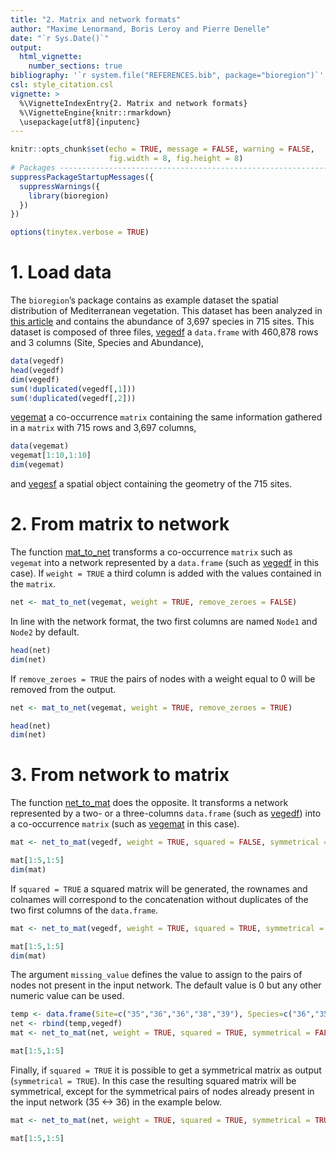 ```yaml
---
title: "2. Matrix and network formats"
author: "Maxime Lenormand, Boris Leroy and Pierre Denelle"
date: "`r Sys.Date()`"
output: 
  html_vignette:
    number_sections: true
bibliography: '`r system.file("REFERENCES.bib", package="bioregion")`' 
csl: style_citation.csl    
vignette: >
  %\VignetteIndexEntry{2. Matrix and network formats}
  %\VignetteEngine{knitr::rmarkdown}
  \usepackage[utf8]{inputenc}
---
```


```r

knitr::opts_chunk$set(echo = TRUE, message = FALSE, warning = FALSE,
                      fig.width = 8, fig.height = 8)
# Packages --------------------------------------------------------------------
suppressPackageStartupMessages({
  suppressWarnings({
    library(bioregion)
  })
})

options(tinytex.verbose = TRUE)

```

# 1. Load data

The `bioregion`'s package contains as example dataset the spatial distribution of 
Mediterranean vegetation. This dataset has been analyzed in 
[this article](https://onlinelibrary.wiley.com/doi/10.1002/ece3.4718) and contains
the abundance of 3,697 species in 715 sites. This dataset is composed of three 
files, [vegedf](https://bioRgeo.github.io/bioregion/reference/vegedf.html) a 
`data.frame` with 460,878 rows and 3 columns (Site, Species and Abundance), 

```r
data(vegedf)
head(vegedf)
dim(vegedf)
sum(!duplicated(vegedf[,1]))
sum(!duplicated(vegedf[,2]))
```

[vegemat](https://bioRgeo.github.io/bioregion/reference/vegemat.html) 
a co-occurrence `matrix` containing the same information gathered in a `matrix`
with 715 rows and 3,697 columns,

```r
data(vegemat)
vegemat[1:10,1:10]
dim(vegemat)
```

and [vegesf](https://bioRgeo.github.io/bioregion/reference/vegesf.html) a spatial
object containing the geometry of the 715 sites. 

# 2. From matrix to network

The function [mat_to_net](https://bioRgeo.github.io/bioregion/reference/mat_to_net.html) 
transforms a co-occurrence `matrix` such as `vegemat` into a network represented 
by a `data.frame` (such as 
[vegedf](https://bioRgeo.github.io/bioregion/reference/vegedf.html) in this case). 
If `weight = TRUE` a third 
column is added with the values contained in the `matrix`.  

``` r
net <- mat_to_net(vegemat, weight = TRUE, remove_zeroes = FALSE)
```

In line with the network format, the two first columns are named `Node1` and 
`Node2` by default.

```r
head(net)
dim(net)
```

If `remove_zeroes = TRUE` the pairs of nodes with a weight equal to 0 will 
be removed from the output.

``` r
net <- mat_to_net(vegemat, weight = TRUE, remove_zeroes = TRUE)
```

```r
head(net)
dim(net)
```

# 3. From network to matrix

The function [net_to_mat](https://bioRgeo.github.io/bioregion/reference/net_to_mat.html)
does the opposite. It transforms a network represented by a two- or a three-columns
`data.frame` (such as 
[vegedf](https://bioRgeo.github.io/bioregion/reference/vegedf.html)) into a 
co-occurrence `matrix` (such as 
[vegemat](https://bioRgeo.github.io/bioregion/reference/vegemat.html) 
in this case). 

``` r
mat <- net_to_mat(vegedf, weight = TRUE, squared = FALSE, symmetrical = FALSE, missing_value = 0)
```

```r
mat[1:5,1:5]
dim(mat)
```

If `squared = TRUE` a squared matrix will be generated, the rownames and colnames 
will correspond to the concatenation without duplicates of the two first 
columns of the `data.frame`. 

``` r
mat <- net_to_mat(vegedf, weight = TRUE, squared = TRUE, symmetrical = FALSE, missing_value = 0)
```

```r
mat[1:5,1:5]
dim(mat)
```

The argument `missing_value` defines the value to assign to the pairs of nodes 
not present in the input network. The default value is 0 but any other numeric
value can be used.

``` r
temp <- data.frame(Site=c("35","36","36","38","39"), Species=c("36","35","37","37","39"), Abundance=c(1,2,3,4,0))
net <- rbind(temp,vegedf)
mat <- net_to_mat(net, weight = TRUE, squared = TRUE, symmetrical = FALSE, missing_value = -1)
```

```r
mat[1:5,1:5]
```

Finally, if `squared = TRUE` it is possible to get a symmetrical matrix as output
(`symmetrical = TRUE`). In this case the resulting squared matrix will be 
symmetrical, except for the symmetrical pairs of nodes already present in the
input network (35 <-> 36) in the example below.

``` r
mat <- net_to_mat(net, weight = TRUE, squared = TRUE, symmetrical = TRUE, missing_value = 0)
```

```r
mat[1:5,1:5]
```
